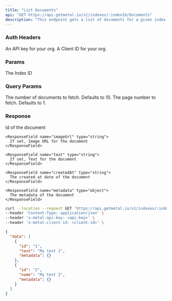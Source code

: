 ```yaml
---
title: "List Documents"
api: "GET https://api.getmetal.io/v1/indexes/:indexId/documents"
description: "This endpoint gets a list of documents for a given index."
---
```


### Auth Headers

<ParamField required header="x-metal-api-key" type="string">
  An API key for your org.
</ParamField>

<ParamField required header="x-metal-client-id" type="string">
  A Client ID for your org.
</ParamField>

### Params

<ParamField required path="indexId" type="string">
  The Index ID
</ParamField>

### Query Params

<ParamField optional query="limit" type="number">
  The number of documents to fetch. Defaults to 10.
</ParamField>

<ParamField optional query="page" type="number">
  The page number to fetch. Defaults to 1.
</ParamField>

### Response

<ResponseField name="data" type="Document Array">
  <Expandable title="properties">
    <ResponseField name="id" type="string">
      Id of the document
    </ResponseField>

    <ResponseField name="imageUrl" type="string">
      If set, Image URL for the document
    </ResponseField>

    <ResponseField name="text" type="string">
      If set, Text for the document
    </ResponseField>

    <ResponseField name="createdAt" type="string">
      The created at date of the document
    </ResponseField>

    <ResponseField name="metadata" type="object">
      The metadata of the document
    </ResponseField>

  </Expandable>
</ResponseField>

<RequestExample>

```bash Example Request
curl --location --request GET 'https://api.getmetal.io/v1/indexes/:indexId/documents' \
--header 'Content-Type: application/json' \
--header 'x-metal-api-key: <api-key>' \
--header 'x-metal-client-id: <client-id>' \
```

</RequestExample>

<ResponseExample>

```json Response
{
  "data": [
    {
      "id": "1",
      "text": "My text 1",
      "metadata": {}
    },
    {
      "id": "2",
      "name": "My text 2",
      "metadata": {}
    }
  ]
}
```

</ResponseExample>
